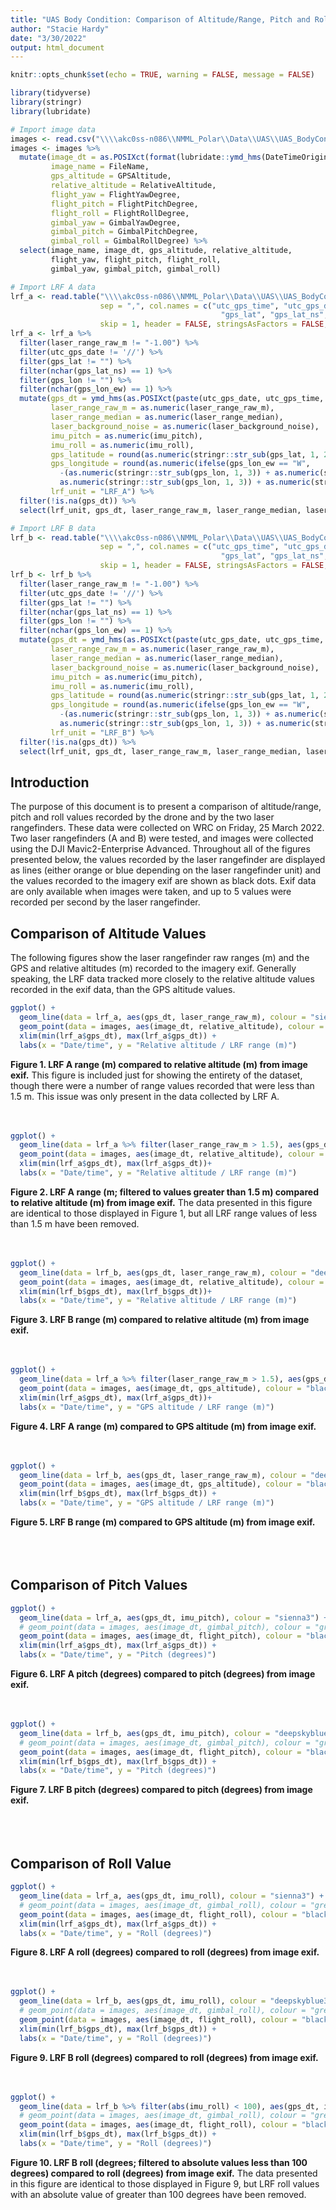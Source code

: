 ```yaml
---
title: "UAS Body Condition: Comparison of Altitude/Range, Pitch and Roll from Drone and LRF Values"
author: "Stacie Hardy"
date: "3/30/2022"
output: html_document
---
```


```r
knitr::opts_chunk$set(echo = TRUE, warning = FALSE, message = FALSE) 

library(tidyverse)
library(stringr)
library(lubridate)

# Import image data
images <- read.csv("\\\\akc0ss-n086\\NMML_Polar\\Data\\UAS\\UAS_BodyCondition\\Data\\2022_03_25_X_M2EA-LRFtesting\\Images\\image_ins_readings_20200328.csv")
images <- images %>%
  mutate(image_dt = as.POSIXct(format(lubridate::ymd_hms(DateTimeOriginal, tz = "UTC"), tz = "UTC"), tz = "UTC"),
         image_name = FileName,
         gps_altitude = GPSAltitude,
         relative_altitude = RelativeAltitude,
         flight_yaw = FlightYawDegree,
         flight_pitch = FlightPitchDegree,
         flight_roll = FlightRollDegree,
         gimbal_yaw = GimbalYawDegree,
         gimbal_pitch = GimbalPitchDegree,
         gimbal_roll = GimbalRollDegree) %>%
  select(image_name, image_dt, gps_altitude, relative_altitude,
         flight_yaw, flight_pitch, flight_roll,
         gimbal_yaw, gimbal_pitch, gimbal_roll)

# Import LRF A data
lrf_a <- read.table("\\\\akc0ss-n086\\NMML_Polar\\Data\\UAS\\UAS_BodyCondition\\Data\\2022_03_25_X_M2EA-LRFtesting\\LRF_data\\LRF_A\\utc_date_--_utc_time_21-34_altitude-gps.csv", 
                    sep = ",", col.names = c("utc_gps_time", "utc_gps_date", "laser_range_raw_m", "laser_range_median", "laser_background_noise", 
                                               "gps_lat", "gps_lat_ns", "gps_lon", "gps_lon_ew", "gps_speed", "imu_pitch", "imu_roll", "test01", "test02", "test03"),
                    skip = 1, header = FALSE, stringsAsFactors = FALSE, blank.lines.skip = TRUE, colClasses = "character", dec = ".", fill = TRUE, strip.white = TRUE)
lrf_a <- lrf_a %>%
  filter(laser_range_raw_m != "-1.00") %>% 
  filter(utc_gps_date != '//') %>%
  filter(gps_lat != "") %>%
  filter(nchar(gps_lat_ns) == 1) %>%
  filter(gps_lon != "") %>%
  filter(nchar(gps_lon_ew) == 1) %>%
  mutate(gps_dt = ymd_hms(as.POSIXct(paste(utc_gps_date, utc_gps_time, sep = " "), format = "%m/%d/%y %H:%M:%OS", tz = "UTC"), tz = "UTC"),
         laser_range_raw_m = as.numeric(laser_range_raw_m),
         laser_range_median = as.numeric(laser_range_median),
         laser_background_noise = as.numeric(laser_background_noise),
         imu_pitch = as.numeric(imu_pitch),
         imu_roll = as.numeric(imu_roll),
         gps_latitude = round(as.numeric(stringr::str_sub(gps_lat, 1, 2)) + as.numeric(stringr::str_sub(gps_lat, -nchar(gps_lat) + 2, -1))/60, 9),
         gps_longitude = round(as.numeric(ifelse(gps_lon_ew == "W", 
           -(as.numeric(stringr::str_sub(gps_lon, 1, 3)) + as.numeric(stringr::str_sub(gps_lon, -nchar(gps_lon) + 3, -1))/60),
           as.numeric(stringr::str_sub(gps_lon, 1, 3)) + as.numeric(stringr::str_sub(gps_lon, -nchar(gps_lon) + 3, -1))/60)), 9),
         lrf_unit = "LRF_A") %>%
  filter(!is.na(gps_dt)) %>%
  select(lrf_unit, gps_dt, laser_range_raw_m, laser_range_median, laser_background_noise, gps_latitude, gps_longitude, imu_pitch, imu_roll)

# Import LRF B data
lrf_b <- read.table("\\\\akc0ss-n086\\NMML_Polar\\Data\\UAS\\UAS_BodyCondition\\Data\\2022_03_25_X_M2EA-LRFtesting\\LRF_data\\LRF_B\\utc_date_--_utc_time_21-54_altitude-gps.csv", 
                    sep = ",", col.names = c("utc_gps_time", "utc_gps_date", "laser_range_raw_m", "laser_range_median", "laser_background_noise", 
                                               "gps_lat", "gps_lat_ns", "gps_lon", "gps_lon_ew", "gps_speed", "imu_pitch", "imu_roll", "test01", "test02", "test03"),
                    skip = 1, header = FALSE, stringsAsFactors = FALSE, blank.lines.skip = TRUE, colClasses = "character", dec = ".", fill = TRUE, strip.white = TRUE)
lrf_b <- lrf_b %>%
  filter(laser_range_raw_m != "-1.00") %>% 
  filter(utc_gps_date != '//') %>%
  filter(gps_lat != "") %>%
  filter(nchar(gps_lat_ns) == 1) %>%
  filter(gps_lon != "") %>%
  filter(nchar(gps_lon_ew) == 1) %>%
  mutate(gps_dt = ymd_hms(as.POSIXct(paste(utc_gps_date, utc_gps_time, sep = " "), format = "%m/%d/%y %H:%M:%OS", tz = "UTC"), tz = "UTC"),
         laser_range_raw_m = as.numeric(laser_range_raw_m),
         laser_range_median = as.numeric(laser_range_median),
         laser_background_noise = as.numeric(laser_background_noise),
         imu_pitch = as.numeric(imu_pitch),
         imu_roll = as.numeric(imu_roll),
         gps_latitude = round(as.numeric(stringr::str_sub(gps_lat, 1, 2)) + as.numeric(stringr::str_sub(gps_lat, -nchar(gps_lat) + 2, -1))/60, 9),
         gps_longitude = round(as.numeric(ifelse(gps_lon_ew == "W", 
           -(as.numeric(stringr::str_sub(gps_lon, 1, 3)) + as.numeric(stringr::str_sub(gps_lon, -nchar(gps_lon) + 3, -1))/60),
           as.numeric(stringr::str_sub(gps_lon, 1, 3)) + as.numeric(stringr::str_sub(gps_lon, -nchar(gps_lon) + 3, -1))/60)), 9),
         lrf_unit = "LRF_B") %>%
  filter(!is.na(gps_dt)) %>%
  select(lrf_unit, gps_dt, laser_range_raw_m, laser_range_median, laser_background_noise, gps_latitude, gps_longitude, imu_pitch, imu_roll)
```
## Introduction
The purpose of this document is to present a comparison of altitude/range, pitch and roll values recorded by the drone and by the two laser rangefinders. These data were collected on WRC on Friday, 25 March 2022. Two laser rangefinders (A and B) were tested, and images were collected using the DJI Mavic2-Enterprise Advanced. Throughout all of the figures presented below, the values recorded by the laser rangefinder are displayed as lines (either orange or blue depending on the laser rangefinder unit) and the values recorded to the imagery exif are shown as black dots. Exif data are only available when images were taken, and up to 5 values were recorded per second by the laser rangefinder.

## Comparison of Altitude Values
The following figures show the laser rangefinder raw ranges (m) and the GPS and relative altitudes (m) recorded to the imagery exif. Generally speaking, the LRF data tracked more closely to the relative altitude values recorded in the exif data, than the GPS altitude values.

```r
ggplot() + 
  geom_line(data = lrf_a, aes(gps_dt, laser_range_raw_m), colour = "sienna3") + 
  geom_point(data = images, aes(image_dt, relative_altitude), colour = "black",) + 
  xlim(min(lrf_a$gps_dt), max(lrf_a$gps_dt)) +
  labs(x = "Date/time", y = "Relative altitude / LRF range (m)")
```

**Figure 1. LRF A range (m) compared to relative altitude (m) from image exif.** This figure is included just for showing the entirety of the dataset, though there were a number of range values recorded that were less than 1.5 m. This issue was only present in the data collected by LRF A.  
<br> 
<br> 

```r
ggplot() + 
  geom_line(data = lrf_a %>% filter(laser_range_raw_m > 1.5), aes(gps_dt, laser_range_raw_m), colour = "sienna3") + 
  geom_point(data = images, aes(image_dt, relative_altitude), colour = "black",) + 
  xlim(min(lrf_a$gps_dt), max(lrf_a$gps_dt))+
  labs(x = "Date/time", y = "Relative altitude / LRF range (m)")
```

**Figure 2. LRF A range (m; filtered to values greater than 1.5 m) compared to relative altitude (m) from image exif.** The data presented in this figure are identical to those displayed in Figure 1, but all LRF range values of less than 1.5 m have been removed.  
<br> 
<br> 

```r
ggplot() + 
  geom_line(data = lrf_b, aes(gps_dt, laser_range_raw_m), colour = "deepskyblue3") + 
  geom_point(data = images, aes(image_dt, relative_altitude), colour = "black") + 
  xlim(min(lrf_b$gps_dt), max(lrf_b$gps_dt))+
  labs(x = "Date/time", y = "Relative altitude / LRF range (m)")
```

**Figure 3. LRF B range (m) compared to relative altitude (m) from image exif.**    
<br> 
<br> 

```r
ggplot() + 
  geom_line(data = lrf_a %>% filter(laser_range_raw_m > 1.5), aes(gps_dt, laser_range_raw_m), colour = "sienna3") + 
  geom_point(data = images, aes(image_dt, gps_altitude), colour = "black") + 
  xlim(min(lrf_a$gps_dt), max(lrf_a$gps_dt))+
  labs(x = "Date/time", y = "GPS altitude / LRF range (m)")
```

**Figure 4. LRF A range (m) compared to GPS altitude (m) from image exif.**    
<br> 
<br> 

```r
ggplot() + 
  geom_line(data = lrf_b, aes(gps_dt, laser_range_raw_m), colour = "deepskyblue3") + 
  geom_point(data = images, aes(image_dt, gps_altitude), colour = "black") + 
  xlim(min(lrf_b$gps_dt), max(lrf_b$gps_dt)) +
  labs(x = "Date/time", y = "GPS altitude / LRF range (m)")
```

**Figure 5. LRF B range (m) compared to GPS altitude (m) from image exif.**    
<br> 
<br> 
<br> 

## Comparison of Pitch Values

```r
ggplot() + 
  geom_line(data = lrf_a, aes(gps_dt, imu_pitch), colour = "sienna3") + 
  # geom_point(data = images, aes(image_dt, gimbal_pitch), colour = "green") +
  geom_point(data = images, aes(image_dt, flight_pitch), colour = "black") + 
  xlim(min(lrf_a$gps_dt), max(lrf_a$gps_dt)) +
  labs(x = "Date/time", y = "Pitch (degrees)")

```

**Figure 6. LRF A pitch (degrees) compared to pitch (degrees) from image exif.**    
<br> 
<br> 

```r
ggplot() + 
  geom_line(data = lrf_b, aes(gps_dt, imu_pitch), colour = "deepskyblue3") + 
  # geom_point(data = images, aes(image_dt, gimbal_pitch), colour = "green") +
  geom_point(data = images, aes(image_dt, flight_pitch), colour = "black") + 
  xlim(min(lrf_b$gps_dt), max(lrf_b$gps_dt)) +
  labs(x = "Date/time", y = "Pitch (degrees)")
```

**Figure 7. LRF B pitch (degrees) compared to pitch (degrees) from image exif.**    
<br> 
<br> 
<br> 

## Comparison of Roll Value

```r
ggplot() + 
  geom_line(data = lrf_a, aes(gps_dt, imu_roll), colour = "sienna3") + 
  # geom_point(data = images, aes(image_dt, gimbal_roll), colour = "green") +
  geom_point(data = images, aes(image_dt, flight_roll), colour = "black") + 
  xlim(min(lrf_a$gps_dt), max(lrf_a$gps_dt)) +
  labs(x = "Date/time", y = "Roll (degrees)")
```

**Figure 8. LRF A roll (degrees) compared to roll (degrees) from image exif.**    
<br> 
<br> 

```r
ggplot() + 
  geom_line(data = lrf_b, aes(gps_dt, imu_roll), colour = "deepskyblue3") + 
  # geom_point(data = images, aes(image_dt, gimbal_roll), colour = "green") +
  geom_point(data = images, aes(image_dt, flight_roll), colour = "black") + 
  xlim(min(lrf_b$gps_dt), max(lrf_b$gps_dt)) +
  labs(x = "Date/time", y = "Roll (degrees)")
```

**Figure 9. LRF B roll (degrees) compared to roll (degrees) from image exif.**    
<br> 
<br> 

```r
ggplot() + 
  geom_line(data = lrf_b %>% filter(abs(imu_roll) < 100), aes(gps_dt, imu_roll), colour = "deepskyblue3") + 
  # geom_point(data = images, aes(image_dt, gimbal_roll), colour = "green") +
  geom_point(data = images, aes(image_dt, flight_roll), colour = "black") + 
  xlim(min(lrf_b$gps_dt), max(lrf_b$gps_dt)) +
  labs(x = "Date/time", y = "Roll (degrees)")
```

**Figure 10. LRF B roll (degrees; filtered to absolute values less than 100 degrees) compared to roll (degrees) from image exif.** The data presented in this figure are identical to those displayed in Figure 9, but LRF roll values with an absolute value of greater than 100 degrees have been removed.    
<br> 
<br> 